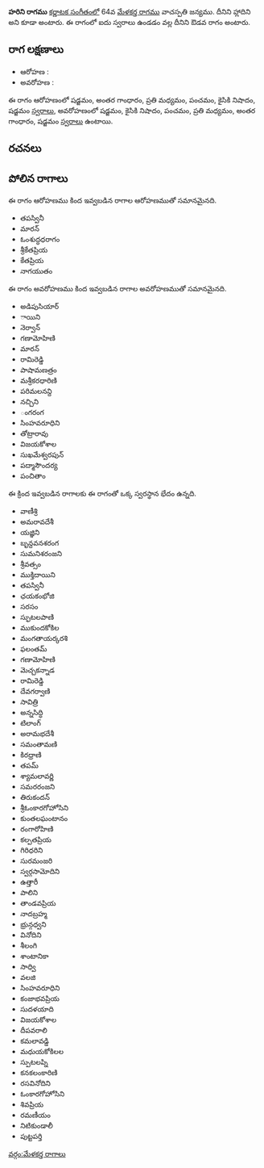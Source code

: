 {{Infobox ragam
	| name          	= హరిని
	| synonym	    	= హ్లాదిని
	| mela          	= 
	| chakra        	= 
	| janaka        	= 
	| type          	= ఔడవ
	| arohanam      	= {{svaraC|S|G3|M2|P|N2|S'}} 
	| avarohanam    	= {{svaraC|S'|N2|P|M2|G3|S}}
	| jeeva         	=
	| chhaya        	=
	| nyasa         	=
	| vishesha      	= 
	| equivalent  		= 
}}
{{కర్ణాటక సంగీత రాగాలు}}
'''హరిని రాగము''' [[కర్ణాటక సంగీతం]]లో 64వ [[మేళకర్త రాగము]] వాచస్పతి జన్యము. దీనిని హ్లాదిని అని కూడా అంటారు. ఈ రాగంలో ఐదు స్వరాలు ఉండడం వల్ల దీనిని ఔడవ రాగం అంటారు.


==రాగ లక్షణాలు==


* ఆరోహణ : {{svaraC|S|G3|M2|P|N2|S'}} 
* అవరోహణ : {{svaraC|S'|N2|P|M2|G3|S}}

ఈ రాగం ఆరోహణంలో షడ్జమం, అంతర గాంధారం, ప్రతి మధ్యమం, పంచమం, కైసికి నిషాదం, షడ్జమం [[స్వరాలు]], అవరోహణంలో షడ్జమం, కైసికి నిషాదం, పంచమం, ప్రతి మధ్యమం, అంతర గాంధారం, షడ్జమం [[స్వరాలు]] ఉంటాయి.

==రచనలు==



==పోలిన రాగాలు==
ఈ రాగం ఆరోహణము కింద ఇవ్వబడిన రాగాల ఆరోహణముతో సమానమైనది.
* తపస్వినీ
* మారన్
* ఓంశుద్ధధరాగం
* శ్రీకేతప్రియ
* కేతప్రియ
* నాగయుతం

ఈ రాగం అవరోహణము కింద ఇవ్వబడిన రాగాల అవరోహణముతో సమానమైనది.
* అడిపుసియార్
* ాయిని
* నెర్వాన్
* గణామోహిణి
* మారన్
* రామిరెడ్డి
* పాషామణత్రం
* మశ్రీకరధారిణి
* పరిమలనన్ది
* నచ్చిని
* ంగరంగ
* సింహవరూధిని
* తోట్రారావు
* విజయకోశాల
* సుఖమేశ్వరపున్
* పద్మాసౌందర్య
* పంచితాం

ఈ క్రింద ఇవ్వబడిన రాగాలకు ఈ రాగంతో ఒక్క స్వరస్థాన భేదం ఉన్నది.
* వాణీశ్రి
* అమరావదేశీ
* యజ్ఞిని
* బృన్దవనశరంగ
* సుమనిశరంజని
* శ్రీవత్సం
* ముక్తిదాయిని
* తపస్వినీ
* ఛయకంభోజి
* సరసం
* స్ఫుటలపాణి
* ముకుందకోకిల
* మంగతాయర్కరశి
* ఫలంతమ్
* గణామోహిణి
* మెచ్చకన్నాడ
* రామిరెడ్డి
* దేవగర్వాణి
* సావిత్రి
* అన్నసిద్ధి
* టిలాంగ్
* అరామభదేశీ
* సమంతామణి
* కిరధ్రాణి
* తపమ్
* శ్యామలావర్ణి
* సమరరంజని
* తిరుకందన్
* శ్రీఓంకారగోహోసిని
* కుంతలఘంటానం
* రంగారోహిణి
* కల్పతప్రియ
* గిరిధరిని
* సురమంజరి
* స్వర్గసామోదిని
* ఉత్తారీ
* పాలిని
* తాండవప్రియ
* నాదబ్రహ్మ
* భ్రున్గధ్వని
* వినోదిని
* శీలంగి
* శాంటానికా
* సాధ్వి
* వలజి
* సింహవరూధిని
* కంజాభవప్రియ
* సుదళయాది
* విజయకోశాల
* దీపవరాలి
* కమలావడ్డి
* మధుయకోకిలల
* స్పుటలప్ని
* కనకలంకారిణి
* రసవినోదిని
* ఓంకారగోహోసిని
* శివప్రియ
* రమణీయం
* నిటికుండాలీ
* పుట్టపర్తి



[[వర్గం:మేళకర్త రాగాలు]]
